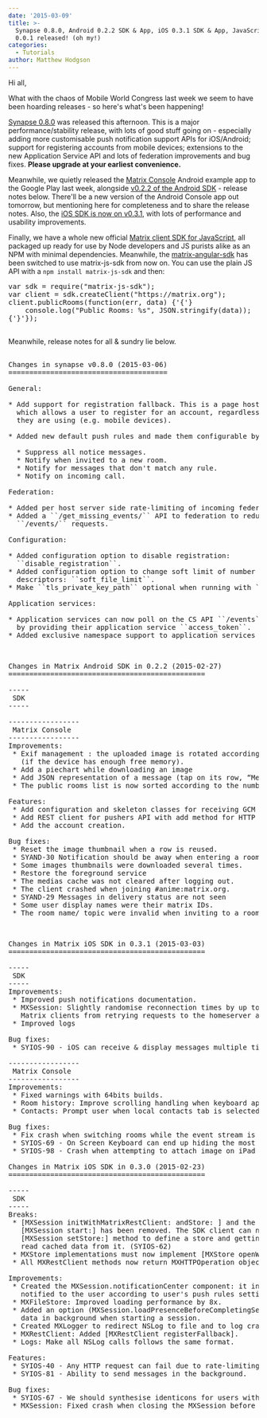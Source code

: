 ```yaml
---
date: '2015-03-09'
title: >-
  Synapse 0.8.0, Android 0.2.2 SDK & App, iOS 0.3.1 SDK & App, JavaScript SDK
  0.0.1 released! (oh my!)
categories:
  - Tutorials
author: Matthew Hodgson
---
```


Hi all,

What with the chaos of Mobile World Congress last week we seem to have been hoarding releases - so here's what's been happening!

<a href="https://github.com/matrix-org/synapse">Synapse 0.8.0</a> was released this afternoon.  This is a major performance/stability release, with lots of good stuff going on - especially adding more customisable push notification support APIs for iOS/Android; support for registering accounts from mobile devices; extensions to the new Application Service API and lots of federation improvements and bug fixes.  <b>Please upgrade at your earliest convenience.</b>

Meanwhile, we quietly released the <a href="https://play.google.com/store/apps/details?id=org.matrix.androidsdk.alpha">Matrix Console</a> Android example app to the Google Play last week, alongside <a href="https://github.com/matrix-org/matrix-android-sdk">v0.2.2 of the Android SDK</a> - release notes below.  There'll be a new version of the Android Console app out tomorrow, but mentioning here for completeness and to share the release notes.  Also, the <a href="https://github.com/matrix-org/matrix-ios-sdk">iOS SDK is now on v0.3.1</a>, with lots of performance and usability improvements.

Finally, we have a whole new official <a href="https://github.com/matrix-org/matrix-js-sdk">Matrix client SDK for JavaScript</a>, all packaged up ready for use by Node developers and JS purists alike as an NPM with minimal dependencies.  Meanwhile, the <a href="https://github.com/matrix-org/matrix-angular-sdk">matrix-angular-sdk</a> has been switched to use matrix-js-sdk from now on.  You can use the plain JS API with a <code>npm install matrix-js-sdk</code> and then:

<pre>
var sdk = require("matrix-js-sdk");
var client = sdk.createClient("https://matrix.org");
client.publicRooms(function(err, data) {'{'}
    console.log("Public Rooms: %s", JSON.stringify(data));
{'}'});

</pre>

<p>
Meanwhile, release notes for all &amp; sundry lie below.
</p>

<pre>

Changes in synapse v0.8.0 (2015-03-06)
======================================

General:

* Add support for registration fallback. This is a page hosted on the server
  which allows a user to register for an account, regardless of what client
  they are using (e.g. mobile devices).

* Added new default push rules and made them configurable by clients:

  * Suppress all notice messages.
  * Notify when invited to a new room.
  * Notify for messages that don't match any rule.
  * Notify on incoming call.

Federation:

* Added per host server side rate-limiting of incoming federation requests.
* Added a ``/get_missing_events/`` API to federation to reduce number of
  ``/events/`` requests.

Configuration:

* Added configuration option to disable registration:
  ``disable_registration``.
* Added configuration option to change soft limit of number of open file
  descriptors: ``soft_file_limit``.
* Make ``tls_private_key_path`` optional when running with ``no_tls``.

Application services:

* Application services can now poll on the CS API ``/events`` for their events,
  by providing their application service ``access_token``.
* Added exclusive namespace support to application services API.


</pre>

<pre>
Changes in Matrix Android SDK in 0.2.2 (2015-02-27)
===============================================

-----
 SDK
-----
  
-----------------
 Matrix Console
-----------------
Improvements:
 * Exif management : the uploaded image is rotated according to the exif metadata
   (if the device has enough free memory).
 * Add a piechart while downloading an image 
 * Add JSON representation of a message (tap on its row, “Message details”
 * The public rooms list is now sorted according to the number of members.

Features:
 * Add configuration and skeleton classes for receiving GCM messages
 * Add REST client for pushers API with add method for HTTP pushers.
 * Add the account creation.

Bug fixes:
 * Reset the image thumbnail when a row is reused.
 * SYAND-30 Notification should be away when entering a room.
 * Some images thumbnails were downloaded several times.
 * Restore the foreground service
 * The medias cache was not cleared after logging out.
 * The client crashed when joining #anime:matrix.org.
 * SYAND-29 Messages in delivery status are not seen
 * Some user display names were their matrix IDs.
 * The room name/ topic were invalid when inviting to a room.


</pre>

<pre>
Changes in Matrix iOS SDK in 0.3.1 (2015-03-03)
===============================================

-----
 SDK
-----
Improvements:
 * Improved push notifications documentation.
 * MXSession: Slightly randomise reconnection times by up to 3s to prevent all
   Matrix clients from retrying requests to the homeserver at the same time.
 * Improved logs
 
Bug fixes:
 * SYIOS-90 - iOS can receive & display messages multiple times when on bad connections
 
-----------------
 Matrix Console
-----------------
Improvements:
 * Fixed warnings with 64bits builds.
 * Room history: Improve scrolling handling when keyboard appears.
 * Contacts: Prompt user when local contacts tab is selected if constact sync is disabled.
 
Bug fixes:
 * Fix crash when switching rooms while the event stream is resuming.
 * SYIOS-69 - On Screen Keyboard can end up hiding the most recent messages in a room.
 * SYIOS-98 - Crash when attempting to attach image on iPad
 
Changes in Matrix iOS SDK in 0.3.0 (2015-02-23)
===============================================

-----
 SDK
-----
Breaks:
 * [MXSession initWithMatrixRestClient: andStore: ] and the onStoreDataReady argument in
   [MXSession start:] has been removed. The SDK client can now use the asynchronous
   [MXSession setStore:] method to define a store and getting notified when the SDK can
   read cached data from it. (SYIOS-62)
 * MXStore implementations must now implement [MXStore openWithCredentials].
 * All MXRestClient methods now return MXHTTPOperation objects.
 
Improvements:
 * Created the MXSession.notificationCenter component: it indicates when an event must be
   notified to the user according to user's push rules settings.
 * MXFileStore: Improved loading performance by 8x.
 * Added an option (MXSession.loadPresenceBeforeCompletingSessionStart) to refresh presence
   data in background when starting a session.
 * Created MXLogger to redirect NSLog to file and to log crashes or uncaught exception.
 * MXRestClient: Added [MXRestClient registerFallback].
 * Logs: Make all NSLog calls follows the same format.
 
Features:
 * SYIOS-40 - Any HTTP request can fail due to rate-limiting on the server, and need to be retried.
 * SYIOS-81 - Ability to send messages in the background.
 
Bug fixes:
 * SYIOS-67 - We should synthesise identicons for users with no avatar.
 * MXSession: Fixed crash when closing the MXSession before the end of initial Sync.
</pre>


